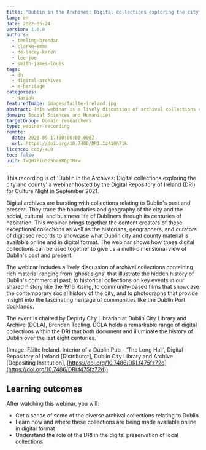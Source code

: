 ```yaml
---
title: "Dublin in the Archives: Digital collections exploring the city and county"
lang: en
date: 2022-05-24
version: 1.0.0
authors:
  - teeling-brendan
  - clarke-emma
  - de-lacey-karen
  - lee-joe
  - smith-james-louis
tags:
  - dh
  - digital-archives
  - e-heritage
categories:
  - dariah
featuredImage: images/failte-ireland.jpg
abstract: This webinar is a lively discussion of archival collections containing rich material relating to Dublin, ranging from 'ghost signs' that illustrate the hidden history of Dublin's commercial past, historical collections on key events in our shared history like the 1916 Rising, community-based films that showcase the contemporary social history of the city, photographs that provide insight into the fascinating heritage of communities like the Dublin Port docklands, and much more.
domain: Social Sciences and Humanities
targetGroup: Domain researchers
type: webinar-recording
remote:
  date: 2021-09-17T00:00:00.000Z
  url: https://doi.org/10.7486/DRI.1z410h71k
licence: ccby-4.0
toc: false
uuid: TvQH7Piu5z5naBR6pTMrw
---
```


This recording is of 'Dublin in the Archives: Digital collections exploring the city and county' a webinar hosted by the Digital Repository of Ireland (DRI) for Culture Night in September 2021.

Digital archives are bursting with collections relating to Dublin's past and present. They trace the boundaries and geography of the city and the social, cultural, and business life of Dubliners through its centuries of habitation. This webinar brings together the content creators of these exceptional collections as well as the historians, geographers, and curators of digitised records to showcase what Dublin city and county material is available online and in digital format. The webinar shows how these digital collections can be used together to give us a multi-dimensional view of Dublin's past and present.

The webinar includes a lively discussion of archival collections containing rich material ranging from 'ghost signs' that illustrate the hidden history of Dublin's commercial past, to historical collections on key events in our shared history like the 1916 Rising, to community-based films that showcase the contemporary social history of the city, and to photographs that provide insight into the fascinating heritage of communities like the Dublin Port docklands.

The event is chaired by Deputy City Librarian at Dublin City Library and Archive (DCLA), Brendan Teeling. DCLA holds a remarkable range of digital collections within the DRI that both document and illuminate the history of Dublin over the last eight centuries.

(Image: Fáilte Ireland. Interior of a Dublin Pub - 'The Long Hall', Digital Repository of Ireland \[Distributor], Dublin City Library and Archive \[Depositing Institution], [https://doi.org/10.7486/DRI.f475fz72d](https://doi.org/10.7486/DRI.f475fz72d))

## Learning outcomes

After watching this webinar, you will:

- Get a sense of some of the diverse archival collections relating to Dublin
- Learn how and where these collections are being made available online in digital format
- Understand the role of the DRI in the digital preservation of local collections

<ExternalResource
  title="Interested in learning more?"
  subtitle="Dublin in the Archives: Digital collections exploring the city and county"
  url="https://doi.org/10.7486/DRI.1z410h71k"
/>

